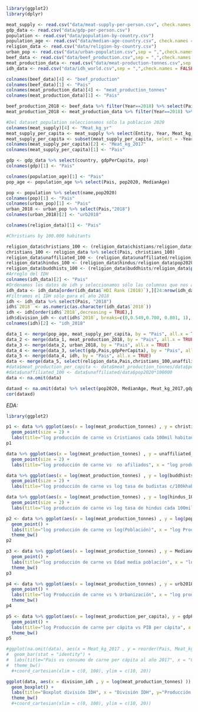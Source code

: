 
```r
library(ggplot2)
library(dplyr)
```


```r
meat_supply <- read.csv("data/meat-supply-per-person.csv", check.names = FALSE)
gdp_data <- read.csv("data/gdp-per-person.csv")
population <- read.csv("data/population-by-country.csv")
population_age <- read.csv("data/median-age-country.csv", check.names = FALSE)
religion_data <- read.csv("data/religion-by-country.csv")
urban_pop <- read.csv("data/urban-population.csv",sep = ",",check.names = FALSE, encoding ="UTF-8")
beef_data <- read.csv("data/beef_production.csv",sep = ",",check.names = FALSE, encoding ="UTF-8")
meat_production_data <- read.csv("data/meat-production-tonnes.csv",sep = ",",check.names = FALSE, encoding ="UTF-8")
idh_data <- read.csv("data/idh_world.csv",sep = ",",check.names = FALSE, encoding ="UTF-8")
```


```r
colnames(beef_data)[4] <- "beef_production"
colnames(beef_data)[1] <- "Pais"
colnames(meat_production_data)[4] <- "meat_production_tonnes"
colnames(meat_production_data)[1] <- "Pais"
```

```r
beef_production_2018 <- beef_data %>% filter(Year==2018) %>% select(Pais, beef_production)
meat_production_2018 <- meat_production_data %>% filter(Year==2018) %>% select(Pais, meat_production_tonnes)
```

```r
#Del dataset population seleccionamos sólo la poblacion 2020
colnames(meat_supply)[4] <- "Meat_kg_yr"
meat_supply_per_capita <- meat_supply %>% select(Entity, Year, Meat_kg_yr) %>% filter(Year == 2017)
meat_supply_per_capita <- subset(meat_supply_per_capita, select = -Year)
colnames(meat_supply_per_capita)[2] <- "Meat_kg_2017"
colnames(meat_supply_per_capita)[1] <- "Pais"

gdp <- gdp_data %>% select(country, gdpPerCapita, pop)
colnames(gdp)[1] <- "Pais"

colnames(population_age)[1] <- "Pais"
pop_age <- population_age %>% select(Pais, pop2020, MedianAge)

pop <- population %>% select(name,pop2020)
colnames(pop)[1] <- "Pais"
colnames(urban_pop)[1] <- "Pais"
urban_2018 <- urban_pop %>% select(Pais,"2018")
colnames(urban_2018)[2] <- "urb2018"

colnames(religion_data)[1] <- "Pais"

#Christians by 100.000 habitants

religion_data$christians_100 <- (religion_data$chistians/religion_data$pop2020)*100000
christians_100 <- religion_data %>% select(Pais, christians_100)
religion_data$unaffiliated_100 <- (religion_data$unaffiliated/religion_data$pop2020)*100000
religion_data$hindus_100 <- (religion_data$hindus/religion_data$pop2020)*100000
religion_data$buddhists_100 <- (religion_data$buddhists/religion_data$pop2020)*100000
#Arreglo del IDH
colnames(idh_data)[2] <- "Pais"
#Ordenamos los datos de idh y seleccionamos sólo las columnas que nos aportan información sobre cada país
idh_data <- idh_data[order(idh_data$`HDI Rank (2018)`),][24:nrow(idh_data),]
#Filtramos el IDH sólo para el año 2018
idh <- idh_data %>% select(Pais, "2018")
idh$`2018` <- as.numeric(as.character(idh_data$`2018`))
idh <- idh[order(idh$`2018`,decreasing = TRUE),]
idh$division_idh <- cut(idh$`2018`, breaks=c(0,0.549,0.700, 0.801, 1), labels=c("bajo","medio","alto","muy_alto"))
colnames(idh)[2] <- "idh_2018"

```

```r
data_1 <- merge(pop_age, meat_supply_per_capita, by = "Pais", all.x = TRUE)
data_2 <- merge(data_1, meat_production_2018, by = "Pais", all.x = TRUE)
data_3 <- merge(data_2, urban_2018, by = "Pais", all.x = TRUE)
data_4 <- merge(data_3, select(gdp,Pais,gdpPerCapita), by = "Pais", all.x = TRUE)
data_5 <- merge(data_4, idh, by = "Pais", all.x = TRUE)
data <- merge(data_5, select(religion_data,Pais,christians_100,unaffiliated_100,hindus_100,buddhists_100), by = "Pais", all.x = TRUE)
#data$meat_production_per_capita <- data$meat_production_tonnes/data$pop2020
#data$unaffiliated_100 <- data$unaffiliated/data$pop2020*100000
data <- na.omit(data)
```

```r
dataxd <- na.omit(data) %>% select(pop2020, MedianAge, Meat_kg_2017,gdpPerCapita)
cor(dataxd)
```

*EDA:*
```r
library(ggplot2)

p1 <- data %>% ggplot(aes(x = log(meat_production_tonnes) , y = christians_100, colour = division_idh)) + 
  geom_point(size = 2) + 
  labs(title="log producción de carne vs Cristianos cada 100mil habitantes", x = "log producción de carne", y="Tasa de Cristianos cada 100mil hab")+ theme_bw()
p1
```
```r
data %>% ggplot(aes(x = log(meat_production_tonnes) , y = unaffiliated_100, colour = division_idh)) + 
  geom_point(size = 2) + 
  labs(title="log producción de carne vs  no afiliados", x = "log producción de carne", y="Tasa de No afiliados")+ theme_bw()

```

```r
data %>% ggplot(aes(x = log(meat_production_tonnes) , y = log(buddhists_100), colour = division_idh)) + 
  geom_point(size = 2) + 
  labs(title="log producción de carne vs log tasa de budistas c/100khab", x = "log producción de carne", y="Tasa de budistas")+ theme_bw()

```

```r
data %>% ggplot(aes(x = log(meat_production_tonnes) , y = log(hindus_100), colour = division_idh)) + 
  geom_point(size = 2) + 
  labs(title="log producción de carne vs log tasa de hindus cada 100mil hab.", x = "log producción de carne", y="log Tasa de budistas cada 100mil hab.")+ theme_bw()

```

```r
p2 <- data %>% ggplot(aes(x = log(meat_production_tonnes) , y = log(pop2020), colour = division_idh)) + 
  geom_point() + 
  labs(title="log producción de carne vs log(Población)", x = "log Producción de carne[toneladas]", y="log(Población)") + 
  theme_bw()
p2
```

```r
p3 <- data %>% ggplot(aes(x = log(meat_production_tonnes) , y = MedianAge, colour = division_idh )) + 
  geom_point() + 
  labs(title="log producción de carne vs Edad media población", x = "log producción de carne", y="Edad media población")+ 
  theme_bw()
p3
```
```r
p4 <- data %>% ggplot(aes(x = log(meat_production_tonnes) , y = urb2018, colour = division_idh)) + 
  geom_point() + 
  labs(title="log Producción de carne vs % Urbanización", x = "log producción de carne", y="% Urbanización") + 
  theme_bw()
p4
```
```r
p5 <- data %>% ggplot(aes(x = log(meat_production_per_capita), y = gdpPerCapita, colour = division_idh)) + 
  geom_point() + 
  labs(title="log Producción de carne per cápita vs PIB per cápita", x = "Producción de carne per cápita", y="PIB per cápita") + 
  theme_bw()
p5
```

```r
#ggplot(na.omit(data), aes(x = Meat_kg_2017 , y = reorder(Pais, Meat_kg_2017))) + 
#  geom_bar(stat = "identity") + 
#  labs(title="Pais vs consumo de carne per cápita al año 2017", x = "Consumo de carne per cápita al año 2017", y="País") + 
#  theme_bw()  
  #+coord_cartesian(xlim = c(0, 100), ylim = c(10, 20))

```

```r
ggplot(data, aes(x = division_idh , y = log(meat_production_tonnes) )) + 
  geom_boxplot() + 
  labs(title="Boxplot división IDH", x = "División IDH", y="Producción de carne[toneladas]") + 
  theme_bw()  
  #+coord_cartesian(xlim = c(0, 100), ylim = c(10, 20))

```


